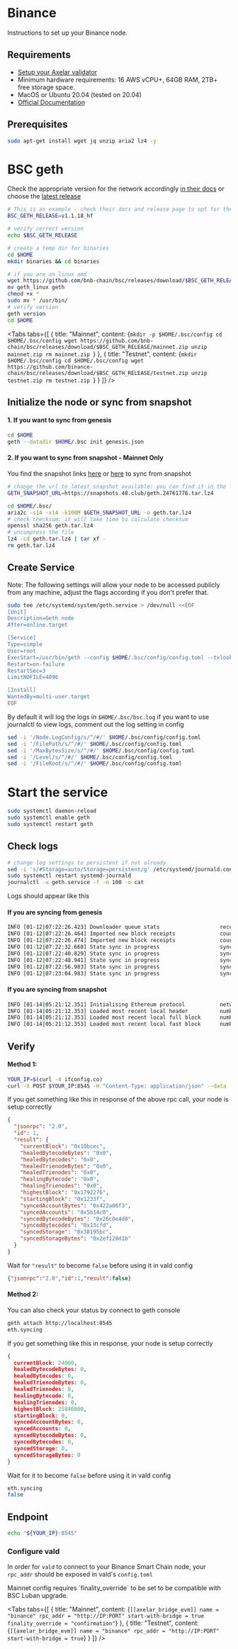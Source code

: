 # Binance


Instructions to set up your Binance node.

## Requirements

- [Setup your Axelar validator](/validator/setup)
- Minimum hardware requirements: 16 AWS vCPU+, 64GB RAM, 2TB+ free storage space.
- MacOS or Ubuntu 20.04 (tested on 20.04)
- [Official Documentation](https://docs.bnbchain.org/docs/validator/fullnode/)


## Prerequisites
```bash
sudo apt-get install wget jq unzip aria2 lz4 -y
```

# BSC geth

Check the appropriate version for the network accordingly [in their docs](https://docs.bnbchain.org/docs/validator/fullnode/) or choose the [latest release](https://github.com/bnb-chain/bsc/releases)

```bash
# This is an example - check their docs and release page to opt for the right version
BSC_GETH_RELEASE=v1.1.18_hf
```
```bash
# verify correct version
echo $BSC_GETH_RELEASE

# create a temp dir for binaries
cd $HOME
mkdir binaries && cd binaries

# if you are on linux amd
wget https://github.com/bnb-chain/bsc/releases/download/$BSC_GETH_RELEASE/geth_linux
mv geth_linux geth
chmod +x *
sudo mv * /usr/bin/
# verify version
geth version
cd $HOME
```



<Tabs tabs={[
{
title: "Mainnet",
content: <CodeBlock language="bash">
{`mkdir -p $HOME/.bsc/config
cd $HOME/.bsc/config
wget https://github.com/bnb-chain/bsc/releases/download/$BSC_GETH_RELEASE/mainnet.zip
unzip mainnet.zip
rm mainnet.zip
`}
</CodeBlock>
},
{ title: "Testnet", content: <CodeBlock language="bash">
{`mkdir $HOME/.bsc/config
cd $HOME/.bsc/config
wget https://github.com/binance-chain/bsc/releases/download/$BSC_GETH_RELEASE/testnet.zip
unzip testnet.zip
rm testnet.zip
`}
</CodeBlock>
}
]} />




## Initialize the node or sync from snapshot

#### 1. If you want to sync from genesis
```bash
cd $HOME
geth --datadir $HOME/.bsc init genesis.json
```
#### 2. If you want to sync from snapshot - Mainnet Only
You find the snapshot links  [here](https://github.com/bnb-chain/bsc-snapshots) or [here](https://github.com/48Club/bsc-snapshots#download) to sync from snapshot

```bash
# change the url to latest snapshot available: you can find it in the links shared above
GETH_SNAPSHOT_URL=https://snapshots.48.club/geth.24761776.tar.lz4
```
```bash
cd $HOME/.bsc/
aria2c -s14 -x14 -k100M $GETH_SNAPSHOT_URL -o geth.tar.lz4
# check checksum: it will take time to calculate checksum
openssl sha256 geth.tar.lz4
# uncompress the file
lz4 -cd geth.tar.lz4 | tar xf -
rm geth.tar.lz4
```

## Create Service

Note: The following settings will allow your node to be accessed publicly from any machine, adjust the flags according if you don't prefer that.

```bash
sudo tee /etc/systemd/system/geth.service > /dev/null <<EOF
[Unit]
Description=Geth node
After=online.target

[Service]
Type=simple
User=root 
ExecStart=/usr/bin/geth --config $HOME/.bsc/config/config.toml --txlookuplimit=0 --syncmode=full --tries-verify-mode=none --pruneancient=true --diffblock=5000 --cache 8000 --rpc.allow-unprotected-txs --datadir $HOME/.bsc --http --http.vhosts "*" --http.addr 0.0.0.0 --ws --ws.origins '*' --ws.addr 0.0.0.0 --http.port 8545
Restart=on-failure
RestartSec=3
LimitNOFILE=4096

[Install]
WantedBy=multi-user.target
EOF
```

By default it will log the logs in `$HOME/.bsc/bsc.log` if you want to use journalctl to view logs, comment out the log setting in config
```bash
sed -i '/Node.LogConfig/s/^/#/' $HOME/.bsc/config/config.toml
sed -i '/FilePath/s/^/#/' $HOME/.bsc/config/config.toml
sed -i '/MaxBytesSize/s/^/#/' $HOME/.bsc/config/config.toml
sed -i '/Level/s/^/#/' $HOME/.bsc/config/config.toml
sed -i '/FileRoot/s/^/#/' $HOME/.bsc/config/config.toml
```
# Start the service
```bash
sudo systemctl daemon-reload
sudo systemctl enable geth
sudo systemctl restart geth
```
## Check logs

```bash
# change log settings to persistent if not already
sed -i 's/#Storage=auto/Storage=persistent/g' /etc/systemd/journald.conf
sudo systemctl restart systemd-journald
journalctl -u geth.service -f -n 100 -o cat
```

Logs should appear like this

#### If you are syncing from genesis
```bash
INFO [01-12|07:22:26.423] Downloader queue stats                   receiptTasks=118 blockTasks=34418 itemSize=658.90B throttle=8192
INFO [01-12|07:22:26.464] Imported new block receipts              count=91   elapsed=39.135ms  number=80616      hash=f2b5af..d57e5c age=2y4mo3w size=39.74KiB
INFO [01-12|07:22:26.474] Imported new block receipts              count=6    elapsed=9.733ms   number=80622      hash=f79d09..1c21f6 age=2y4mo3w size=7.06KiB
INFO [01-12|07:22:32.668] State sync in progress                   synced=0.40% state=1.41GiB   accounts=699,027@129.75MiB slots=5,819,860@1.19GiB   codes=14583@102.87MiB eta=4h55m52.376s
INFO [01-12|07:22:40.829] State sync in progress                   synced=0.42% state=1.50GiB   accounts=728,900@136.92MiB slots=6,179,853@1.27GiB   codes=14847@104.99MiB eta=5h17m21.796s
INFO [01-12|07:22:48.941] State sync in progress                   synced=0.46% state=1.59GiB   accounts=778,792@148.89MiB slots=6,498,586@1.33GiB   codes=15810@112.04MiB eta=5h20m22.013s
INFO [01-12|07:22:56.983] State sync in progress                   synced=0.51% state=1.67GiB   accounts=848,671@165.66MiB slots=6,789,621@1.39GiB   codes=17191@122.32MiB eta=5h9m44.302s
INFO [01-12|07:23:04.983] State sync in progress                   synced=0.56% state=1.77GiB   accounts=918,383@182.40MiB slots=7,140,091@1.46GiB   codes=18095@129.50MiB eta=5h8m46.202s
```

#### If you are syncing from snapshot
```bash
INFO [01-14|05:21:12.351] Initialising Ethereum protocol           network=56 dbversion=8
INFO [01-14|05:21:12.353] Loaded most recent local header          number=24,761,776 hash=794f37..9792a8 td=49,216,905 age=7h20m3s
INFO [01-14|05:21:12.353] Loaded most recent local full block      number=24,761,776 hash=794f37..9792a8 td=49,216,905 age=7h20m3s
INFO [01-14|05:21:12.353] Loaded most recent local fast block      number=24,761,776 hash=794f37..9792a8 td=49,216,905 age=7h20m3s
```

## Verify

#### Method 1:
```bash
YOUR_IP=$(curl -4 ifconfig.co)
curl -X POST $YOUR_IP:8545 -H "Content-Type: application/json" --data '{"jsonrpc":"2.0","method":"eth_syncing","params":[],"id":1}' | jq
```
If you get something like this in response of the above rpc call, your node is setup correctly
```json
{
  "jsonrpc": "2.0",
  "id": 1,
  "result": {
    "currentBlock": "0x10bcec",
    "healedBytecodeBytes": "0x0",
    "healedBytecodes": "0x0",
    "healedTrienodeBytes": "0x0",
    "healedTrienodes": "0x0",
    "healingBytecode": "0x0",
    "healingTrienodes": "0x0",
    "highestBlock": "0x1792276",
    "startingBlock": "0x1233f",
    "syncedAccountBytes": "0x422a06f3",
    "syncedAccounts": "0x5b14c0",
    "syncedBytecodeBytes": "0x26c0e4d8",
    "syncedBytecodes": "0x13cfd",
    "syncedStorage": "0x38195bc",
    "syncedStorageBytes": "0x2ef128d1b"
  }
}
```
Wait for `"result"` to become `false` before using it in vald config

```json
{"jsonrpc":"2.0","id":1,"result":false}
```

#### Method 2:
You can also check your status by connect to geth console
```bash
geth attach http://localhost:8545
eth.syncing
```

If you get something like this in response, your node is setup correctly
```json
{
  currentBlock: 24000,
  healedBytecodeBytes: 0,
  healedBytecodes: 0,
  healedTrienodeBytes: 0,
  healedTrienodes: 0,
  healingBytecode: 0,
  healingTrienodes: 0,
  highestBlock: 23846000,
  startingBlock: 0,
  syncedAccountBytes: 0,
  syncedAccounts: 0,
  syncedBytecodeBytes: 0,
  syncedBytecodes: 0,
  syncedStorage: 0,
  syncedStorageBytes: 0
}
```

Wait for it to become `false` before using it in vald config

```bash
eth.syncing
false
```

## Endpoint

```bash
echo "${YOUR_IP}:8545"
```

### Configure vald

In order for `vald` to connect to your Binance Smart Chain node, your `rpc_addr` should be exposed in
vald's `config.toml`

<Callout emoji="📝">
  Mainnet config requires `finality_override` to be set to be compatible with BSC Luban upgrade.
</Callout>

<Tabs tabs={[
{
title: "Mainnet",
content: <CodeBlock language="yaml">
{`[[axelar_bridge_evm]]
name = "binance"
rpc_addr = "http://IP:PORT"
start-with-bridge = true
finality_override = "confirmation"`}
</CodeBlock>
},
{
title: "Testnet",
content: <CodeBlock language="yaml">
{`[[axelar_bridge_evm]]
name = "binance"
rpc_addr = "http://IP:PORT"
start-with-bridge = true`}
</CodeBlock>
}
]} />
